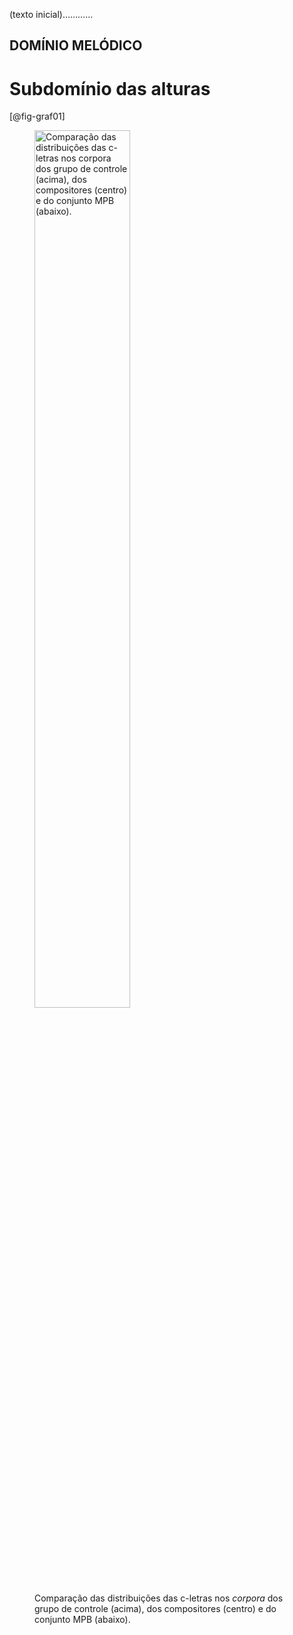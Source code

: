 (texto inicial)............

## DOMÍNIO MELÓDICO

# Subdomínio das alturas

[@fig-graf01]

![Comparação das distribuições das c-letras nos *corpora* dos grupo de controle (acima), dos compositores (centro) e do conjunto MPB (abaixo).](../figs/grafico-01.png){width=60% #fig-graf01}
